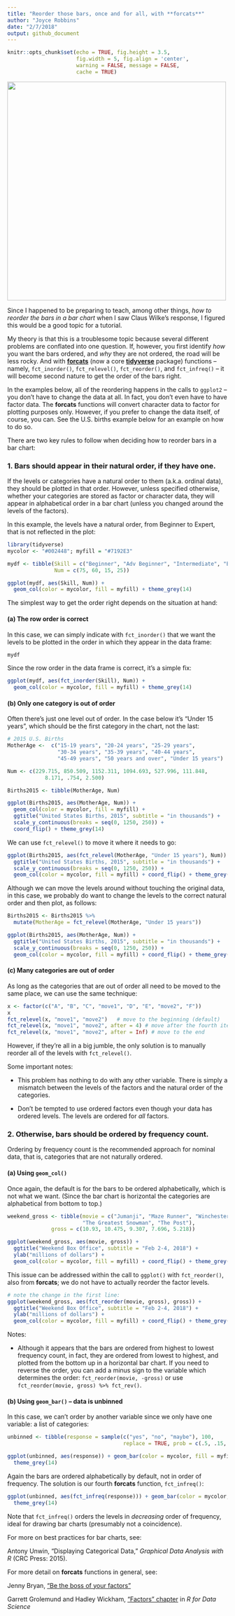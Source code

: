 ```yaml
---
title: "Reorder those bars, once and for all, with **forcats**"
author: "Joyce Robbins"
date: "2/7/2018"
output: github_document
---
```


```r
knitr::opts_chunk$set(echo = TRUE, fig.height = 3.5,
                      fig.width = 5, fig.align = 'center',
                      warning = FALSE, message = FALSE,
                      cache = TRUE)
```
<img src = "../images/ggplot2SO.png" width = "500"></img>


Since I happened to be preparing to teach, among other things, *how to reorder the bars in a bar chart* when I saw Claus Wilke's response, I figured this would be a good topic for a tutorial.

My theory is that this is a troublesome topic because several different problems are conflated into one question.  If, however, you first identify *how* you want the bars ordered, and *why* they are not ordered, the road will be less rocky. And with [**forcats**](http://forcats.tidyverse.org/) (now a core [**tidyverse**](tidyverse.org) package) functions -- namely, `fct_inorder()`, `fct_relevel()`, `fct_reorder()`, and `fct_infreq()` -- it will become second nature to get the order of the bars right. 

In the examples below, all of the reordering happens in the calls to `ggplot2` -- you don't have to change the data at all.  In fact, you don't even have to have factor data. The **forcats** functions will convert character data to factor for plotting purposes only. However, if you prefer to change the data itself, of course, you can.  See the U.S. births example below for an example on how to do so.

There are two key rules to follow when deciding how to reorder bars in a bar chart:

### 1. Bars should appear in their natural order, if they have one.

If the levels or categories have a natural order to them (a.k.a. ordinal data), they should be plotted in that order. However, unless specified otherwise, whether your categories are stored as factor or character data, they will appear in alphabetical order in a bar chart (unless you changed around the levels of the factors).

In this example, the levels have a natural order, from Beginner to Expert, that is not reflected in the plot:

```r
library(tidyverse)
mycolor <- "#002448"; myfill = "#7192E3"

mydf <- tibble(Skill = c("Beginner", "Adv Beginner", "Intermediate", "Expert"),
               Num = c(75, 60, 15, 25))

ggplot(mydf, aes(Skill, Num)) + 
  geom_col(color = mycolor, fill = myfill) + theme_grey(14)
```

The simplest way to get the order right depends on the situation at hand:

#### (a) The row order is correct

In this case, we can simply indicate with `fct_inorder()` that we want the levels to be plotted in the order in which they appear in the data frame:

```r
mydf
```

Since the row order in the data frame is correct, it's a simple fix: 

```r
ggplot(mydf, aes(fct_inorder(Skill), Num)) + 
  geom_col(color = mycolor, fill = myfill) + theme_grey(14)
```


#### (b) Only one category is out of order

Often there's just one level out of order.  In the case below it's "Under 15 years", which should be the first category in the chart, not the last:

```r
# 2015 U.S. Births
MotherAge <-  c("15-19 years", "20-24 years", "25-29 years", 
                "30-34 years", "35-39 years", "40-44 years",
                "45-49 years", "50 years and over", "Under 15 years")

Num <- c(229.715, 850.509, 1152.311, 1094.693, 527.996, 111.848,
            8.171, .754, 2.500)

Births2015 <- tibble(MotherAge, Num)

ggplot(Births2015, aes(MotherAge, Num)) + 
  geom_col(color = mycolor, fill = myfill) + 
  ggtitle("United States Births, 2015", subtitle = "in thousands") +
  scale_y_continuous(breaks = seq(0, 1250, 250)) +
  coord_flip() + theme_grey(14)
```

We can use `fct_relevel()` to move it where it needs to go:

```r
ggplot(Births2015, aes(fct_relevel(MotherAge, "Under 15 years"), Num)) + 
  ggtitle("United States Births, 2015", subtitle = "in thousands") +
  scale_y_continuous(breaks = seq(0, 1250, 250)) +
  geom_col(color = mycolor, fill = myfill) + coord_flip() + theme_grey(14)
```

Although we can move the levels around without touching the original data, in this case, we probably do want to change the levels to the correct natural order and then plot, as follows:

```r
Births2015 <- Births2015 %>%
  mutate(MotherAge = fct_relevel(MotherAge, "Under 15 years"))

ggplot(Births2015, aes(MotherAge, Num)) + 
  ggtitle("United States Births, 2015", subtitle = "in thousands") +
  scale_y_continuous(breaks = seq(0, 1250, 250)) +
  geom_col(color = mycolor, fill = myfill) + coord_flip() + theme_grey(14)
```

#### (c) Many categories are out of order

As long as the categories that are out of order all need to be moved to the same place, we can use the same technique:

```r
x <- factor(c("A", "B", "C", "move1", "D", "E", "move2", "F"))
x
fct_relevel(x, "move1", "move2")   # move to the beginning (default)
fct_relevel(x, "move1", "move2", after = 4) # move after the fourth item
fct_relevel(x, "move1", "move2", after = Inf) # move to the end
```

However, if they're all in a big jumble, the only solution is to manually reorder all of the levels with `fct_relevel()`.

Some important notes:

* This problem has nothing to do with any other variable.  There is simply a mismatch between the levels of the factors and the natural order of the categories.

* Don't be tempted to use ordered factors even though your data has ordered levels. The levels are ordered for *all* factors.

### 2. Otherwise, bars should be ordered by frequency count.

Ordering by frequency count is the recommended approach for nominal data, that is, categories that are not naturally ordered.

#### (a) Using `geom_col()` 

Once again, the default is for the bars to be ordered alphabetically, which is not what we want. (Since the bar chart is horizontal the categories are alphabetical from bottom to top.)

```r
weekend_gross <- tibble(movie = c("Jumanji", "Maze Runner", "Winchester",
                        "The Greatest Snowman", "The Post"),
              gross = c(10.93, 10.475, 9.307, 7.696, 5.218))

ggplot(weekend_gross, aes(movie, gross)) + 
  ggtitle("Weekend Box Office", subtitle = "Feb 2-4, 2018") + 
  ylab("millions of dollars") +
  geom_col(color = mycolor, fill = myfill) + coord_flip() + theme_grey(14)
```

This issue can be addressed within the call to `ggplot()` with `fct_reorder()`, also from **forcats**; we do not have to actually reorder the factor levels.

```r
# note the change in the first line:
ggplot(weekend_gross, aes(fct_reorder(movie, gross), gross)) +  
  ggtitle("Weekend Box Office", subtitle = "Feb 2-4, 2018") + 
  ylab("millions of dollars") +
  geom_col(color = mycolor, fill = myfill) + coord_flip() + theme_grey(14)
```

Notes:

* Although it appears that the bars are ordered from highest to lowest frequency count, in fact, they are ordered from lowest to highest, and plotted from the bottom up in a horizontal bar chart.  If you need to reverse the order, you can add a minus sign to the variable which determines the order: `fct_reorder(movie, -gross)` or use `fct_reorder(movie, gross) %>% fct_rev()`.

#### (b) Using `geom_bar()` -- data is unbinned

In this case, we can't order by another variable since we only have one variable: a list of categories:

```r
unbinned <- tibble(response = sample(c("yes", "no", "maybe"), 100, 
                                     replace = TRUE, prob = c(.5, .15, .35)))

ggplot(unbinned, aes(response)) + geom_bar(color = mycolor, fill = myfill) +
  theme_grey(14)
```

Again the bars are ordered alphabetically by default, not in order of frequency. The solution is our fourth **forcats** function, `fct_infreq()`:

```r
ggplot(unbinned, aes(fct_infreq(response))) + geom_bar(color = mycolor, fill = myfill) +
  theme_grey(14)
```

Note that `fct_infreq()` orders the levels in *decreasing* order of frequency, ideal for drawing bar charts (presumably not a coincidence).

For more on best practices for bar charts, see:

Antony Unwin, "Displaying Categorical Data," *Graphical Data Analysis with R* (CRC Press: 2015).

For more detail on **forcats** functions in general, see:

Jenny Bryan, ["Be the boss of your factors"](http://stat545.com/block029_factors.html)

Garrett Grolemund and Hadley Wickham, ["Factors" chapter](http://r4ds.had.co.nz/factors.html) in *R for Data Science*







